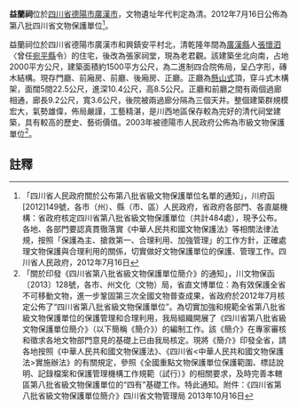 {{msg:四川省文物保護單位
|名稱 = 益蘭祠
|編號 = 149
|圖片 = 
|級別 = S8
|分類 = 
|時代 = [[清代|清代]]
|地点 = [[四川省|四川省]][[德陽市|德陽市]][[廣漢市|廣漢市]]
|坐標 =
|登錄 = 2012年7月16日
}}
'''益蘭祠'''位於[[四川省|四川省]][[德陽市|德陽市]][[廣漢市|廣漢市]]，文物遺址年代判定為清。2012年7月16日公佈為第八批四川省文物保護單位<ref>「四川省人民政府關於公布第八批省級文物保護單位名單的通知」，川府函[2012]149號，各市（州）、縣（市、區）人民政府，省政府各部門、各直屬機構：省政府核定四川省第八批省級文物保護單位（共計484處），現予公布。各地、各部門要認真貫徹落實《中華人民共和國文物保護法》等相關法律法規，按照「保護為主、搶救第一、合理利用、加強管理」的工作方針，正確處理文物保護與合理利用的關係，切實做好文物保護單位的保護、管理工作。四川省人民政府，2012年7月16日</ref>。

益蘭祠位於四川省德陽市廣漢市和興鎮安平村北，清乾隆年間為[[廣漢縣|廣漢縣]]人[[張懷泗|張懷泗]]〈曾任[[宛平縣|宛平縣]]令）的住宅，後改為張家祠堂，現為老君觀。該建築坐北向南，占地2000平方公尺，建築面積約1500平方公尺，為二進制四合院佈局，呈凸字形，磚木結構。現存門廳、前廂房、前廳、後廂房、正廳。正廳為[[懸山式|懸山式]]頂，穿斗式木構架，面闊5間22.5公尺，進深10.4公尺，高8.5公尺。正廳和前廳之間有兩個過廊相通，廊長9.2公尺，寬3.6公尺，後院被兩過廊分隔為三個天井。整個建築群規模宏大，氣勢雄偉，佈局嚴謹，工藝精湛，是川西地區保存較為完好的清代祠堂建築，具有較高的歷史、藝術價值。2003年被德陽市人民政府公佈為市級文物保護單位<ref>「關於印發《四川省第八批省級文物保護單位簡介》的通知」，川文物保函〔2013〕128號，各市、州文化（文物）局，省直文博單位：為有效保護全省不可移動文物，進一步鞏固第三次全國文物普查成果，省政府於2012年7月核定公佈了“四川省第八批省級文物保護單位”。為切實加強和規範全省第八批省級文物保護單位的保護管理和合理利用，我局組織開展了《四川省第八批省級文物保護單位簡介》（以下簡稱《簡介》）的編制工作。該《簡介》在專家審核和徵求各地文物部門意見的基礎上已由我局核定。現將《簡介》印發全省，請各地按照《中華人民共和國文物保護法》、《四川省<中華人民共和國文物保護法>實施辦法》的有關規定，參照《全國重點文物保護單位保護範圍、標誌說明、記錄檔案和保護管理機構工作規範（試行）》的相關要求，及時完善本轄區第八批省級文物保護單位的“四有”基礎工作。特此通知。附件：《四川省第八批省級文物保護單位簡介》四川省文物管理局  2013年10月16日</ref>。
==註釋==
{{reflist}}